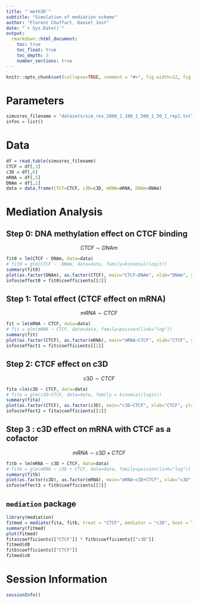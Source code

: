 ```yaml
---
title: "`meth3D`"
subtitle: "Simulation of mediation scheme"
author: "Florent Chuffart, Daniel Jost"
date: "`r Sys.Date()`"
output: 
  rmarkdown::html_document:
    toc: true
    toc_float: true
    toc_depth: 3
    number_sections: true
---
```




```r
knitr::opts_chunk$set(collapse=TRUE, comment = "#>", fig.width=12, fig.height=6, eval=TRUE, echo=TRUE, results="verbatim", dpi=75)
```


#  Parameters 

```r
simusres_filename = "datasets/sim_res_2000_1_100_1_500_1_50_1_rep1.txt"
infos = list()
```
# Data


```r
df = read.table(simusres_filename)               
CTCF = df[,3]
c3D = df[,6]
mRNA = df[,5]
DNAm = df[,1]
data = data.frame(CTCF=CTCF, c3D=c3D, mRNA=mRNA, DNAm=DNAm)
```

# Mediation Analysis

## Step 0: DNA methylation effect on CTCF binding

$$ CTCF \sim DNAm $$

```r
fit0 = lm(CTCF ~ DNAm, data=data)
# fit0 = glm(CTCF ~  DNAm, data=data, family=binomial(logit))
summary(fit0)
plot(as.factor(DNAm), as.factor(CTCF), main="CTCF~DNAm", xlab="DNAm", ylab="CTCF")
infos$effect0 = fit0$coefficients[[2]]
```

## Step 1: Total effect (CTCF effect on mRNA)

$$mRNA \sim CTCF$$

```r
fit = lm(mRNA ~ CTCF, data=data)
# fit = glm(mRNA ~ CTCF, data=data, family=poisson(link="log"))
summary(fit)
plot(as.factor(CTCF), as.factor(mRNA), main="mRNA~CTCF", xlab="CTCF", ylab="mRNA")
infos$effect1 = fit$coefficients[[2]]
```

## Step 2: CTCF effect on c3D

$$c3D \sim CTCF$$

```r
fita =lm(c3D ~ CTCF, data=data)
# fita = glm(c3D~CTCF, data=data, family = binomial(logit))
summary(fita)
plot(as.factor(CTCF), as.factor(c3D), main="c3D~CTCF", xlab="CTCF", ylab="c3D")
infos$effect2 = fita$coefficients[[2]]
```

## Step 3 : c3D effect on mRNA with CTCF as a cofactor

$$mRNA \sim c3D + CTCF$$

```r
fitb = lm(mRNA ~ c3D + CTCF, data=data)
# fitb = glm(mRNA ~ c3D + CTCF, data=data, family=poisson(link="log"))
summary(fitb)
plot(as.factor(c3D), as.factor(mRNA), main="mRNA~c3D+CTCF", xlab="c3D", ylab="mRNA")
infos$effect3 = fitb$coefficients[[2]]
```

## `mediation` package

```r
library(mediation)
fitmed = mediate(fita, fitb, treat = "CTCF", mediator = "c3D", boot = TRUE)
summary(fitmed)
plot(fitmed)
fita$coefficients[["CTCF"]] * fitb$coefficients[["c3D"]]
fitmed$d0
fitb$coefficients[["CTCF"]]
fitmed$z0

```



# Session Information

```r
sessionInfo()
```